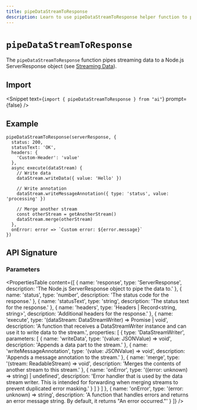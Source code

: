 ```yaml
---
title: pipeDataStreamToResponse
description: Learn to use pipeDataStreamToResponse helper function to pipe streaming data to a ServerResponse object.
---
```


# `pipeDataStreamToResponse`

The `pipeDataStreamToResponse` function pipes streaming data to a Node.js ServerResponse object (see [Streaming Data](/docs/ai-sdk-ui/streaming-data)).

## Import

<Snippet
  text={`import { pipeDataStreamToResponse } from "ai"`}
  prompt={false}
/>

## Example

```tsx
pipeDataStreamToResponse(serverResponse, {
  status: 200,
  statusText: 'OK',
  headers: {
    'Custom-Header': 'value'
  },
  async execute(dataStream) {
    // Write data
    dataStream.writeData({ value: 'Hello' })

    // Write annotation
    dataStream.writeMessageAnnotation({ type: 'status', value: 'processing' })

    // Merge another stream
    const otherStream = getAnotherStream()
    dataStream.merge(otherStream)
  },
  onError: error => `Custom error: ${error.message}`
})
```

## API Signature

### Parameters

<PropertiesTable
  content={[
    {
      name: 'response',
      type: 'ServerResponse',
      description: 'The Node.js ServerResponse object to pipe the data to.'
    },
    {
      name: 'status',
      type: 'number',
      description: 'The status code for the response.'
    },
    {
      name: 'statusText',
      type: 'string',
      description: 'The status text for the response.'
    },
    {
      name: 'headers',
      type: 'Headers | Record<string, string>',
      description: 'Additional headers for the response.'
    },
    {
      name: 'execute',
      type: '(dataStream: DataStreamWriter) => Promise<void> | void',
      description:
        'A function that receives a DataStreamWriter instance and can use it to write data to the stream.',
      properties: [
        {
          type: 'DataStreamWriter',
          parameters: [
            {
              name: 'writeData',
              type: '(value: JSONValue) => void',
              description: 'Appends a data part to the stream.'
            },
            {
              name: 'writeMessageAnnotation',
              type: '(value: JSONValue) => void',
              description: 'Appends a message annotation to the stream.'
            },
            {
              name: 'merge',
              type: '(stream: ReadableStream<DataStreamString>) => void',
              description:
                'Merges the contents of another stream to this stream.'
            },
            {
              name: 'onError',
              type: '((error: unknown) => string) | undefined',
              description:
                'Error handler that is used by the data stream writer. This is intended for forwarding when merging streams to prevent duplicated error masking.'
            }
          ]
        }
      ]
    },
    {
      name: 'onError',
      type: '(error: unknown) => string',
      description:
        'A function that handles errors and returns an error message string. By default, it returns "An error occurred."'
    }
  ]}
/>
